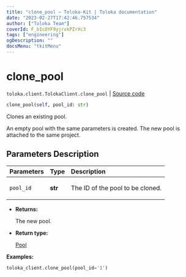```yaml
---
title: "clone_pool — Toloka-Kit | Toloka documentation"
date: "2023-02-27T17:42:46.757534"
author: ["Toloka Team"]
coverId: F_bIcOYF9yjrxkPZrXc3
tags: ["engineering"]
ogDescription: ""
docsMenu: "tkitMenu"
---
```


# clone_pool
`toloka.client.TolokaClient.clone_pool` | [Source code](https://github.com/Toloka/toloka-kit/blob/v1.1.4/src/client/__init__.py#L1441)

```python
clone_pool(self, pool_id: str)
```

Clones an existing pool.

An empty pool with the same parameters is created.
The new pool is attached to the same project.

## Parameters Description

| Parameters | Type | Description |
| :----------| :----| :-----------|
`pool_id`|**str**|<p>The ID of the pool to be cloned.</p>

* **Returns:**

  The new pool.

* **Return type:**

  [Pool](/docs/toloka-kit/reference/toloka.client.pool.Pool)

**Examples:**

```python
toloka_client.clone_pool(pool_id='1')
```